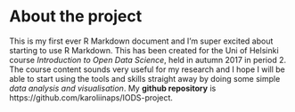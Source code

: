 
# About the project

This is my first ever R Markdown document and I'm super excited about starting to use R Markdown. This has been created for the  Uni of Helsinki course *Introduction to Open Data Science*, held in autumn 2017 in period 2. The course content sounds very useful for my research and I hope I will be able to start using the tools and skills straight away by doing some simple *data analysis and visualisation*. My **github repository** is https://github.com/karoliinaps/IODS-project.

   


